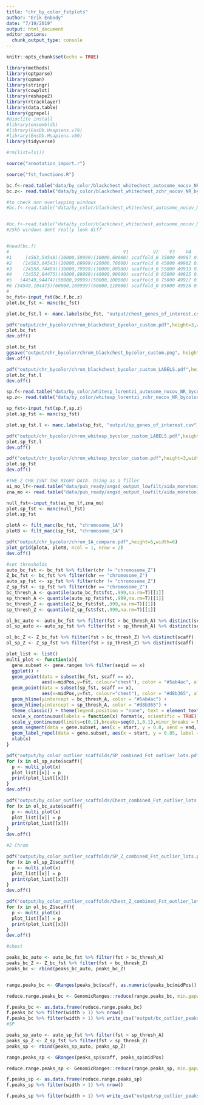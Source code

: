 ```yaml
---
title: "chr_by_color_fstplots"
author: "Erik Enbody"
date: "7/19/2019"
output: html_document
editor_options: 
  chunk_output_type: console
---
```


```r
knitr::opts_chunk$set(echo = TRUE)
```

```r
library(methods)
library(optparse)
library(qqman)
library(stringr)
library(cowplot)
library(reshape2)
library(rtracklayer)
library(data.table)
library(ggrepel)
#bioclite install
#library(ensembldb)
#library(EnsDb.Hsapiens.v79)
#library(EnsDb.Hsapiens.v86)
library(tidyverse)
```


```r
#rm(list=ls())

source("annotation_import.r")

source("fst_functions.R")

```

```r
bc.f<-read.table("data/by_color/blackchest_whitechest_autosome_nocov_NR_bycolor_50000_OL-Win.fst.txt", header=FALSE,row.names=NULL,skip=1)
bc.z<- read.table("data/by_color/blackchest_whitechest_zchr_nocov_NR_bycolor_50000_OL-Win.fst.txt", header=FALSE,row.names=NULL,skip=1)

#to check non overlapping windows
#bc.f<-read.table("data/by_color/blackchest_whitechest_autosome_nocov_NR_bycolor_50000-Win.fst.txt", header=FALSE,row.names=NULL,skip=1)


#bc.f<-read.table("data/by_color/blackchest_whitechest_autosome_nocov_NR_bycolor_25000_OL-Win.fst.txt", header=FALSE,row.names=NULL,skip=1)
#25kb windows dont really look diff


#head(bc.f)
#                                          V1         V2    V3    V4       V5
#1     (4563,54548)(10000,59999)(10000,60000) scaffold_0 35000 49987 0.097094
#2    (14563,64543)(20000,69999)(20000,70000) scaffold_0 45000 49982 0.107077
#3    (24558,74489)(30000,79999)(30000,80000) scaffold_0 55000 49933 0.105237
#4    (34552,84475)(40000,89999)(40000,90000) scaffold_0 65000 49925 0.103969
#5   (44549,94474)(50000,99999)(50000,100000) scaffold_0 75000 49927 0.113743
#6 (54549,104473)(60000,109999)(60000,110000) scaffold_0 85000 49926 0.109120
#
bc_fst<-input_fst(bc.f,bc.z)
plot.bc_fst <- manc(bc_fst)

plot.bc_fst.l <- manc.labels(bc_fst, "output/chest_genes_of_interest.csv") + ylim(0, 0.8)

pdf("output/chr_bycolor/chrom_blackchest_bycolor_custom.pdf",height=3,width=16)
plot.bc_fst
dev.off()

plot.bc_fst
ggsave("output/chr_bycolor/chrom_blackchest_bycolor_custom.png", height = 3, width = 16)
dev.off()

pdf("output/chr_bycolor/chrom_blackchest_bycolor_custom_LABELS.pdf",height=3,width=16)
plot.bc_fst.l
dev.off()

```


```r
sp.f<-read.table("data/by_color/whitesp_lorentzi_autosome_nocov_NR_bycolor_50000_OL-Win.fst.txt", header=FALSE,row.names=NULL,skip=1)
sp.z<- read.table("data/by_color/whitesp_lorentzi_zchr_nocov_NR_bycolor_50000_OL-Win.fst.txt", header=FALSE,row.names=NULL,skip=1)

sp_fst<-input_fst(sp.f,sp.z)
plot.sp_fst <- manc(sp_fst)

plot.sp_fst.l <- manc.labels(sp_fst, "output/sp_genes_of_interest.csv")

pdf("output/chr_bycolor/chrom_whitesp_bycolor_custom_LABELS.pdf",height=3,width=16)
plot.sp_fst.l
dev.off()

pdf("output/chr_bycolor/chrom_whitesp_bycolor_custom.pdf",height=3,width=16)
plot.sp_fst
dev.off()

```

```r

#THE Z CHR ISNT THE RIGHT DATA. Using as a filler
ai_mo_lf<-read.table("data/pub_ready/angsd_output_lowfilt/aida_moretoni_NR50kb.pbs.txt", header=FALSE,row.names=NULL,skip=1)
zna_mo <- read.table("data/pub_ready/angsd_output_lowfilt/aida_moretoni_zchr_low_filter_NR_OL_50000-Win.fst.txt",header=FALSE,row.names=NULL,skip=1)

null_fst<-input_fst(ai_mo_lf,zna_mo)
plot.sp_fst <- manc(null_fst)
plot.sp_fst
```

```r

plotA <- filt_manc(bc_fst, "chromosome_1A")
plotB <- filt_manc(sp_fst, "chromosome_1A")

pdf("output/chr_bycolor/chrom_1A_compare.pdf",height=5,width=6)
plot_grid(plotA, plotB, ncol = 1, nrow = 2)
dev.off()
```

```r

#set thresholds
auto_bc_fst <- bc_fst %>% filter(chr != "chromosome_Z")
Z_bc_fst <- bc_fst %>% filter(chr == "chromosome_Z")
auto_sp_fst <- sp_fst %>% filter(chr != "chromosome_Z")
Z_sp_fst <- sp_fst %>% filter(chr == "chromosome_Z")
bc_thresh_A <- quantile(auto_bc_fst$fst,.999,na.rm=T)[[1]]
sp_thresh_A <- quantile(auto_sp_fst$fst,.999,na.rm=T)[[1]]
bc_thresh_Z <- quantile(Z_bc_fst$fst,.999,na.rm=T)[[1]]
sp_thresh_Z <- quantile(Z_sp_fst$fst,.999,na.rm=T)[[1]]

ol_bc_auto <- auto_bc_fst %>% filter(fst > bc_thresh_A) %>% distinct(scaff)
ol_sp_auto <- auto_sp_fst %>% filter(fst > sp_thresh_A) %>% distinct(scaff)

ol_bc_Z <- Z_bc_fst %>% filter(fst > bc_thresh_Z) %>% distinct(scaff)
ol_sp_Z <- Z_sp_fst %>% filter(fst > sp_thresh_Z) %>% distinct(scaff)

plot_list <- list()
multi_plot <- function(x){
  gene.subset <- gene.ranges %>% filter(seqid == x)
  ggplot() + 
  geom_point(data = subset(bc_fst, scaff == x), 
             aes(x=midPos,y=fst, colour="chest"), color = "#5ab4ac", alpha = 0.5, size = 4) +
  geom_point(data = subset(sp_fst, scaff == x), 
             aes(x=midPos,y=fst, colour="chest"), color = "#d8b365", alpha = 0.5, size = 4) +
  geom_hline(yintercept = bc_thresh_A, color = "#5ab4ac") +
  geom_hline(yintercept = sp_thresh_A, color = "#d8b365") +
  theme_classic() + theme(legend.position = "none", text = element_text(size=20)) +
  scale_x_continuous(labels = function(x) format(x, scientific = TRUE)) +
  scale_y_continuous(limits=c(0,1),breaks=seq(0,1,0.1),minor_breaks = NULL) +
  geom_segment(data = gene.subset, aes(x = start, y = 0.8, xend = end, yend = 0.8)) +
  geom_label_repel(data = gene.subset, aes(x = start, y = 0.85, label = blast_name)) +
  xlab(x)
}

pdf("output/by_color_outlier_scaffolds/SP_combined_Fst_outlier_lots.pdf", width=20,height=10,useDingbats = FALSE)
for (x in ol_sp_auto$scaff){
  p <- multi_plot(x)
  plot_list[[x]] = p
  print(plot_list[[x]])
}
dev.off()

pdf("output/by_color_outlier_scaffolds/Chest_combined_Fst_outlier_lots.pdf", width=20,height=10,useDingbats = FALSE)
for (x in ol_bc_auto$scaff){
  p <- multi_plot(x)
  plot_list[[x]] = p
  print(plot_list[[x]])
}
dev.off()

#Z Chrom

pdf("output/by_color_outlier_scaffolds/SP_Z_combined_Fst_outlier_lots.pdf", width=20,height=10,useDingbats = FALSE)
for (x in ol_sp_Z$scaff){
  p <- multi_plot(x)
  plot_list[[x]] = p
  print(plot_list[[x]])
}
dev.off()

pdf("output/by_color_outlier_scaffolds/Chest_Z_combined_Fst_outlier_lots.pdf", width=20,height=10,useDingbats = FALSE)
for (x in ol_bc_Z$scaff){
  p <- multi_plot(x)
  plot_list[[x]] = p
  print(plot_list[[x]])
}
dev.off()

```

```r
#chest

peaks_bc_auto <- auto_bc_fst %>% filter(fst > bc_thresh_A) 
peaks_bc_Z <- Z_bc_fst %>% filter(fst > bc_thresh_Z) 
peaks_bc <- rbind(peaks_bc_auto, peaks_bc_Z)


range.peaks_bc <- GRanges(peaks_bc$scaff, as.numeric(peaks_bc$midPos))

reduce.range.peaks_bc <- GenomicRanges::reduce(range.peaks_bc, min.gapwidth = 100000)

f.peaks_bc <- as.data.frame(reduce.range.peaks_bc)
f.peaks_bc %>% filter(width > 1) %>% nrow()
f.peaks_bc %>% filter(width > 1) %>% write_csv("output/bc_outlier_peaks.csv")
#SP

peaks_sp_auto <- auto_sp_fst %>% filter(fst > sp_thresh_A) 
peaks_sp_Z <- Z_sp_fst %>% filter(fst > sp_thresh_Z) 
peaks_sp <- rbind(peaks_sp_auto, peaks_sp_Z)

range.peaks_sp <- GRanges(peaks_sp$scaff, peaks_sp$midPos)

reduce.range.peaks_sp <- GenomicRanges::reduce(range.peaks_sp, min.gapwidth = 100000)

f.peaks_sp <- as.data.frame(reduce.range.peaks_sp)
f.peaks_sp %>% filter(width > 1) %>% nrow()

f.peaks_sp %>% filter(width > 1) %>% write_csv("output/sp_outlier_peaks.csv")

```